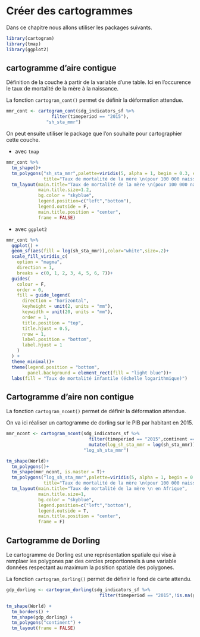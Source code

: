 # Créer des cartogrammes

Dans ce chapitre nous allons utiliser les packages suivants.

```r
library(cartogram)
library(tmap)
library(ggplot2)
```

## cartogramme d'aire contigue

Définition de la couche à partir de la variable d'une table. Ici en l'occurence le taux de mortalité de la mère à la naissance.

  La fonction `cartogram_cont()` permet de définir la déformation attendue.

```r
mmr_cont <- cartogram_cont(sdg_indicators_sf %>% 
                 filter(timeperiod == "2015"),
               "sh_sta_mmr")
```

On peut ensuite utiliser le package que l'on souhaite pour cartographier cette couche.

- avec `tmap`

```r
mmr_cont %>% 
  tm_shape()+
  tm_polygons("sh_sta_mmr",palette=viridis(5, alpha = 1, begin = 0.3, end = 1, direction = 1, option = "D"),
              title="Taux de mortalité de la mère \n(pour 100 000 naissances)")+
  tm_layout(main.title="Taux de mortalité de la mère \n(pour 100 000 naissances) dans le monde",
            main.title.size=1.2,
            bg.color = "skyblue",
            legend.position=c("left","bottom"),
            legend.outside = F,
            main.title.position = "center",
            frame = FALSE)
```

- avec `ggplot2`

```r
mmr_cont %>% 
  ggplot() +
  geom_sf(aes(fill = log(sh_sta_mmr)),color="white",size=.2)+
  scale_fill_viridis_c(
    option = "magma",
    direction = 1,
    breaks = c(0, 1, 2, 3, 4, 5, 6, 7))+
  guides(
    colour = F,
    order = 0,
    fill = guide_legend(
      direction = "horizontal",
      keyheight = unit(2, units = "mm"),
      keywidth = unit(20, units = "mm"),
      order = 1,
      title.position = "top",
      title.hjust = 0.5,
      nrow = 1,
      label.position = "bottom",
      label.hjust = 1
    )
  ) +
  theme_minimal()+
  theme(legend.position = "bottom",
        panel.background = element_rect(fill = "light blue"))+
  labs(fill = "Taux de mortalité infantile (échelle logarithmique)")

```

## Cartogramme d'aire non contigue

La fonction `cartogram_ncont()` permet de définir la déformation attendue.

On va ici réaliser un cartogramme de dorling sur le PIB par habitant en 2015.

```r
mmr_ncont <- cartogram_ncont(sdg_indicators_sf %>% 
                               filter(timeperiod == "2015",continent == "Africa") %>% 
                               mutate(log_sh_sta_mmr = log(sh_sta_mmr)),
                             "log_sh_sta_mmr")
```


```r
tm_shape(World)+
  tm_polygons()+
  tm_shape(mmr_ncont, is.master = T)+
  tm_polygons("log_sh_sta_mmr",palette=viridis(5, alpha = 1, begin = 0.3, end = 1, direction = 1, option = "D"),
              title="Taux de mortalité de la mère \n(pour 100 000 naissances) en Afrique \néchelle logarithmique")+
  tm_layout(main.title="Taux de mortalité de la mère \n en Afrique",
            main.title.size=1,
            bg.color = "skyblue",
            legend.position=c("left","bottom"),
            legend.outside = T,
            main.title.position = "center",
            frame = F)

```

## Cartogramme de Dorling

Le cartogramme de Dorling est une représentation spatiale qui vise à remplaer les polygones par des cercles proportionnels à une variable données respectant au maximum la position spatiale des polygones.

La fonction `cartogram_dorling()` permet de définir le fond de carte attendu.

```r
gdp_dorling <- cartogram_dorling(sdg_indicators_sf %>% 
                                   filter(timeperiod == "2015",!is.na(gdp_per_cap)),"gdp_per_cap")

```


```r
tm_shape(World) + 
  tm_borders() +
  tm_shape(gdp_dorling) + 
  tm_polygons("continent") +
  tm_layout(frame = FALSE)
```

